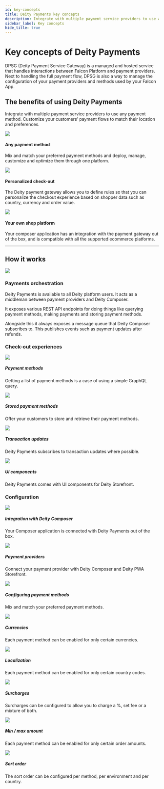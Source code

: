 ```yaml
---
id: key-concepts
title: Deity Payments key concepts
description: Integrate with multiple payment service providers to use any payment method. Customize your customers’ payment flows to match their location and preferences.
sidebar_label: Key concepts
hide_title: true
---
```



# Key concepts of Deity Payments
<p className="desc pb20">
DPSG (Deity Payment Service Gateway) is a managed and hosted service that handles interactions between Falcon Platform and payment providers.
Next to handling the full payment flow, DPSG is also a way to manage the configuration of your payment providers and methods used by your Falcon App.</p>

## The benefits of using Deity Payments

Integrate with multiple payment service providers to use any payment method. Customize your customers’ payment flows to match their location and preferences.

<div className="flex mb40 invert">
  <Card open="true" to="">
    <img src="/docs/img/icons/paymentmethods.svg" />
    <h4>Any payment method</h4>
    <p>Mix and match your preferred payment methods and deploy, manage, customize and optimize them through one platform.</p>
  </Card>
  <Card open="true" to="">
    <img src="/docs/img/icons/happymask.svg"/>
    <h4>Personalized check-out</h4>
    <p>The Deity payment gateway allows you to define rules so that you can personalize the checkout experience based on shopper data such as country, currency and order value.</p>
  </Card>
  <Card open="true" to="">
    <img src="/docs/img/icons/cart.svg" />
    <h4>Your own shop platform</h4>
    <p>Your composer application has an integration with the payment gateway out of the box, and is compatible with all the supported ecommerce platforms.</p>
  </Card>
</div>

---

## How it works

<div className="pb20"></div>
<div className="flex vertical-center mb80 brighten">
  <div className="text-center ">
    <img src="/docs/img/docs/platform/payments-concept.svg"/>
  </div>
  <div>
    <h3>Payments orchestration</h3>
    <p>
    Deity Payments is available to all Deity platform users. It acts as a middleman between payment providers and Deity Composer.
    </p>
    <p>
    It exposes various REST API endpoints for doing things like querying payment methods, making payments and storing payment methods.
    </p>
    <p>
    Alongside this it always exposes a message queue that Deity Composer subscribes to. This publishes events such as payment updates after refunds.
    </p>
  </div>
</div>



### Check-out experiences

<div className="flex brighten">
  <Card variant="horizontal" to="/docs/payments/usage/payment-list">
    <img src="/docs/img/icons/creditcard.svg" />
    <div>
      <h5>Payment methods</h5>
      <p>
        Getting a list of payment methods is a case of using a simple GraphQL query.
      </p>
    </div>
  </Card>
  <Card variant="horizontal" to="/docs/payments/usage/stored-payment-list">
    <img src="/docs/img/icons/storedpayment.svg" />
    <div>
      <h5>Stored payment methods</h5>
      <p>
        Offer your customers to store and retrieve their payment methods.
      </p>
    </div>
  </Card>
</div>
<div className="flex brighten mb60">
  <Card variant="horizontal" to="/docs/payments/usage/payment-update">
    <img src="/docs/img/icons/transactionupdate.svg" />
    <div>
      <h5>Transaction updates</h5>
      <p>
        Deity Payments subscribes to transaction updates where possible.
      </p>
    </div>
  </Card>
  <Card variant="horizontal" to="/docs/payments/usage/ui-components">
    <img src="/docs/img/icons/uicomponent.svg" />
    <div>
      <h5>UI components</h5>
      <p>
        Deity Payments comes with UI components for Deity Storefront.
      </p>
    </div>
  </Card>
</div>

### Configuration
<div className="flex brighten">
  <Card variant="horizontal" to="/docs/payments/configuration/integration-options">
    <img src="/docs/img/icons/composerdpsg.svg" />
    <div>
      <h5>Integration with Deity Composer</h5>
      <p>
        Your Composer application is connected with Deity Payments out of the box.
      </p>
    </div>
  </Card>
  <Card variant="horizontal" to="/docs/payments/providers">
    <img src="/docs/img/icons/plugdpsg.svg" />
    <div>
      <h5>Payment providers</h5>
      <p>
        Connect your payment provider with Deity Composer and Deity PWA Storefront.
      </p>
    </div>
  </Card>
</div>
<div className="flex brighten">
  <Card variant="horizontal" to="/docs/payments/methods/overview">
    <img src="/docs/img/icons/creditcard.svg" />
    <div>
      <h5>Configuring payment methods</h5>
      <p>
        Mix and match your preferred payment methods.
      </p>
    </div>
  </Card>
  <Card variant="horizontal" to="/docs/payments/methods/features/currencies">
    <img src="/docs/img/icons/dollar.svg" />
    <div>
      <h5>Currencies</h5>
      <p>
        Each payment method can be enabled for only certain currencies. 
      </p>
    </div>
  </Card>
</div>
<div className="flex brighten">
  <Card variant="horizontal" to="/docs/payments/methods/features/locations">
    <img src="/docs/img/icons/globe.svg" />
    <div>
      <h5>Localization</h5>
      <p>
        Each payment method can be enabled for only certain country codes.
      </p>
    </div>
  </Card>
  <Card variant="horizontal" to="/docs/payments/methods/features/surcharges">
    <img src="/docs/img/icons/surcharges.svg" />
    <div>
      <h5>Surcharges</h5>
      <p>
        Surcharges can be configured to allow you to charge a %, set fee or a mixture of both.
      </p>
    </div>
  </Card>
</div>
<div className="flex brighten mb100">
  <Card variant="horizontal" to="/docs/payments/methods/features/min-max-amounts">
    <img src="/docs/img/icons/sliders.svg" />
    <div>
      <h5>Min / max amount</h5>
      <p>
        Each payment method can be enabled for only certain order amounts.
      </p>
    </div>
  </Card>
  <Card variant="horizontal" to="/docs/payments/methods/features/sort">
    <img src="/docs/img/icons/sort.svg" />
    <div>
      <h5>Sort order</h5>
      <p>
        The sort order can be configured per method, per environment and per country.
      </p>
    </div>
  </Card>
</div>